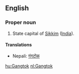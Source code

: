 ==English==

===Proper noun===
{{en-proper-noun}}

# State capital of [[Sikkim]] ([[India]]).

====Translations====
*Nepali: [[गंगटोक]]

[[hu:Gangtok]]
[[nl:Gangtok]]
